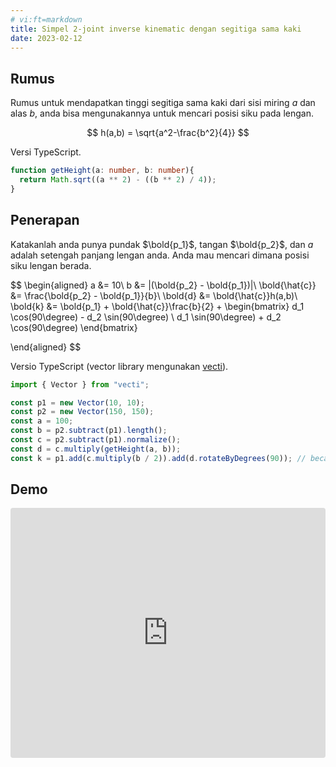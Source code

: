 ```yaml
---
# vi:ft=markdown
title: Simpel 2-joint inverse kinematic dengan segitiga sama kaki
date: 2023-02-12
---
```


## Rumus

Rumus untuk mendapatkan tinggi segitiga sama kaki dari sisi miring $a$ dan alas $b$, anda bisa mengunakannya untuk mencari posisi siku pada lengan.

$$
h(a,b) = \sqrt{a^2-\frac{b^2}{4}}
$$

Versi TypeScript.


```typescript
function getHeight(a: number, b: number){
  return Math.sqrt((a ** 2) - ((b ** 2) / 4));
}
```

## Penerapan

Katakanlah anda punya pundak $\bold{p_1}$, tangan $\bold{p_2}$, dan $a$ adalah setengah panjang lengan anda. Anda mau mencari dimana posisi siku lengan berada.

$$
\begin{aligned}
a &= 10\\
b &= |(\bold{p_2} - \bold{p_1})|\\
\bold{\hat{c}} &= \frac{\bold{p_2} - \bold{p_1}}{b}\\
\bold{d} &= \bold{\hat{c}}h(a,b)\\
\bold{k} &= \bold{p_1} + \bold{\hat{c}}\frac{b}{2} + \begin{bmatrix}
   d_1 \cos(90\degree) - d_2 \sin(90\degree) \\
   d_1 \sin(90\degree) + d_2 \cos(90\degree)
\end{bmatrix}

\end{aligned}
$$

Versio TypeScript (vector library mengunakan [vecti](https://www.npmjs.com/package/vecti)).

```typescript
import { Vector } from "vecti";

const p1 = new Vector(10, 10);
const p2 = new Vector(150, 150);
const a = 100;
const b = p2.subtract(p1).length();
const c = p2.subtract(p1).normalize();
const d = c.multiply(getHeight(a, b));
const k = p1.add(c.multiply(b / 2)).add(d.rotateByDegrees(90)); // because SVG and Canvas using top to bottom you can use -90, you can also use this to switch direction
```

## Demo

<iframe 
  src="https://codesandbox.io/embed/simple-ik-httlwf?fontsize=14&hidenavigation=1&theme=dark&view=preview"
  style="width:100%; height: 400px; border:0; border-radius: 4px; overflow:hidden;"
  title="simple-ik"
  allow="accelerometer; ambient-light-sensor; camera; encrypted-media; geolocation; gyroscope; hid; microphone; midi; payment; usb; vr; xr-spatial-tracking"
  sandbox="allow-forms allow-modals allow-popups allow-presentation allow-same-origin allow-scripts"
></iframe>